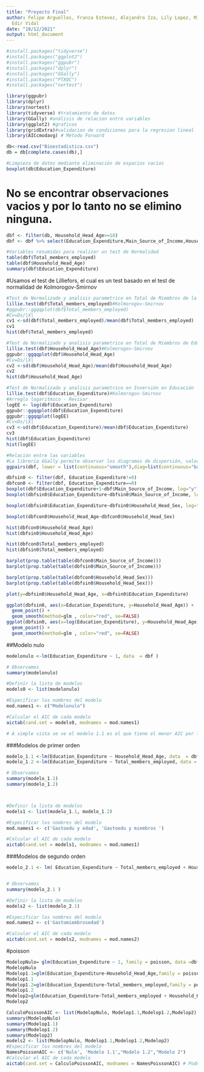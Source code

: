 ---
title: "Proyecto Final"
author: Felipe Arguelles, Franza Estevez, Alejandro Iza, Lily Lopez, Mia Townsend,
  Edir Vidal
date: "18/12/2021"
output: html_document
---

```{r}
#install.packages("tidyverse")
#install.packages("ggplot2")
#install.packages("ggpubr")
#install.packages("dplyr")
#install.packages("GGally")
#install.packages("PTXQC")
#install.packages("nortest")
```

```{r setup,include=FALSE}
library(ggpubr)
library(dplyr)
library(nortest)
library(tidyverse) #tratamiento de datos
library(GGally) #análisis de relacion entre variables
library(ggplot2) #graficos
library(gridExtra)#validacion de condiciones para la regresion lineal
library(AICcmodavg) # Método Forward
```

```{r}
db<-read.csv("Bioestadistica.csv")
db = db[complete.cases(db),]
```

```{r}
#Limpieza de datos mediante eliminación de espacios vacíos
boxplot(db$Education_Expenditure)
```
# No se encontrar observaciones vacios y por lo tanto no se elimino ninguna. 

```{r}
dbf <- filter(db, Household_Head_Age>=18)
dbf <- dbf %>% select(Education_Expenditure,Main_Source_of_Income,Household_Head_Age,Household_Head_Sex,Total_members_employed) 
```

```{r}
#Variables resumidas para realizar un test de Normalidad
table(dbf$Total_members_employed)
table(dbf$Household_Head_Age)
summary(dbf$Education_Expenditure)
```
#Usamos el test de Lilliefors, el cual es un test basado en el test de normalidad de Kolmorogov-Smirnov 
```{r}
#Test de Normalizado y analisis parametrico en Total de Miembros de la Familia con Empleo
lillie.test(dbf$Total_members_employed)#Kolmorogov-Smirnov 
#ggpubr::ggqqplot(dbf$Total_members_employed)
#Cv=Ds/|X|
cv1 <-sd(dbf$Total_members_employed)/mean(dbf$Total_members_employed)
cv1
hist(dbf$Total_members_employed)
```

```{r}
#Test de Normalizado y analisis parametrico en Total de Miembros de Edad del Jefe de Casa
lillie.test(dbf$Household_Head_Age)#Kolmorogov-Smirnov
ggpubr::ggqqplot(dbf$Household_Head_Age)
#Cv=Ds/|X|
cv2 <-sd(dbf$Household_Head_Age)/mean(dbf$Household_Head_Age)
cv2
hist(dbf$Household_Head_Age)
```

```{r}
#Test de Normalizado y analisis parametrico en Inversión en Educación 
lillie.test(dbf$Education_Expenditure)#Kolmorogov-Smirnov
#Arreglo logaritmico - Revisar 
logEE <- log(dbf$Education_Expenditure)
ggpubr::ggqqplot(dbf$Education_Expenditure)
ggpubr::ggqqplot(logEE)
#Cv=Ds/|X|
cv3 <-sd(dbf$Education_Expenditure)/mean(dbf$Education_Expenditure)
cv3
hist(dbf$Education_Expenditure)
hist(logEE)
```

```{r}
#Relación entre las variables
#La libreria GGally permite observar los diagramas de dispersión, valores de correlación y la distribución de las variables en un solo gráfico
ggpairs(dbf, lower = list(continuous="smooth"),diag=list(continuous="bar"),axisLabels="none")


```
```{r}
dbfsin0 <- filter(dbf, Education_Expenditure!=0)
dbfcon0 <- filter(dbf, Education_Expenditure==0)
boxplot(dbf$Education_Expenditure+1~dbf$Main_Source_of_Income, log="y")
boxplot(dbfsin0$Education_Expenditure~dbfsin0$Main_Source_of_Income, log="y")

boxplot(dbfsin0$Education_Expenditure~dbfsin0$Household_Head_Sex, log="y")

boxplot(dbfcon0$Household_Head_Age~dbfcon0$Household_Head_Sex)

```

```{r}
hist(dbfcon0$Household_Head_Age)
hist(dbfsin0$Household_Head_Age)

hist(dbfcon0$Total_members_employed)
hist(dbfsin0$Total_members_employed)

barplot(prop.table(table(dbfcon0$Main_Source_of_Income)))
barplot(prop.table(table(dbfsin0$Main_Source_of_Income)))

barplot(prop.table(table(dbfcon0$Household_Head_Sex)))
barplot(prop.table(table(dbfsin0$Household_Head_Sex)))

plot(y=dbfsin0$Household_Head_Age, x=dbfsin0$Education_Expenditure)

ggplot(dbfsin0, aes(x=Education_Expenditure, y=Household_Head_Age)) +
  geom_point() +
  geom_smooth(method=glm , color="red", se=FALSE)
ggplot(dbfsin0, aes(x=log(Education_Expenditure), y=Household_Head_Age)) +
  geom_point() +
  geom_smooth(method=glm , color="red", se=FALSE)
```

##Modelo nulo 
```{r}
modelonulo <-lm(Education_Expenditure ~ 1, data  = dbf )

# Observamos
summary(modelonulo)

#Definir la lista de modelos
models0 <- list(modelonulo)

#Especificar los nombres del modelo
mod.names1 <- c("Modelonulo")

#Calcular el AIC de cada modelo
aictab(cand.set = models0, modnames = mod.names1)

# A simple vista se ve el modelo 1.1 es el que tiene el menor AIC por lo que peso (wt) entraría primero al modelo
```
###Modelos de primer orden 
```{r}
modelo_1.1 <-lm(Education_Expenditure ~ Household_Head_Age, data  = dbf )
modelo_1.2 <-lm(Education_Expenditure ~ Total_members_employed, data =  dbf)

# Observamos
summary(modelo_1.1)
summary(modelo_1.2)



#Definir la lista de modelos
models1 <- list(modelo_1.1, modelo_1.2)

#Especificar los nombres del modelo
mod.names1 <- c('Gastoedu y edad', 'Gastoedu y miembros ')

#Calcular el AIC de cada modelo
aictab(cand.set = models1, modnames = mod.names1)

```

###Modelos de segundo orden 
```{r}
modelo_2.1 <- lm( Education_Expenditure ~ Total_members_employed + Household_Head_Age, data=dbf )


# Observamos
summary(modelo_2.1 )

#Definir la lista de modelos
models2 <- list(modelo_2.1)

#Especificar los nombres del modelo
mod.names2 <- c('Gastomiembrosedad')

#Calcular el AIC de cada modelo
aictab(cand.set = models2, modnames = mod.names2)


```
#poisson
```{r}
ModelopNulo= glm(Education_Expenditure ~ 1, family = poisson, data =dbf)
ModelopNulo
Modelop1.1=glm(Education_Expenditure~Household_Head_Age,family = poisson, data=dbf)
Modelop1.1
Modelop1.2=glm(Education_Expenditure~Total_members_employed,family = poisson, data=dbf)
Modelop1.2
Modelop2=glm(Education_Expenditure~Total_members_employed + Household_Head_Age ,family = poisson, data=dbf)
Modelop2

CalculoPoissonAIC <- list(ModelopNulo, Modelop1.1,Modelop1.2,Modelop2)
summary(ModelopNulo)
summary(Modelop1.1)
summary(Modelop1.2)
summary(Modelop2)
models2 <- list(ModelopNulo, Modelop1.1,Modelop1.2,Modelop2)
#Especificar los nombres del modelo
NamesPoissonAIC <- c('Nulo', 'Modelo 1.1',"Modelo 1.2","Modelo 2")
#Calcular el AIC de cada modelo
aictab(cand.set = CalculoPoissonAIC, modnames = NamesPoissonAIC) # Podemos visualizar que el Modelo 2 es el que tiene el AIC menor, en conscuencia, es el mejor modelo.
```
